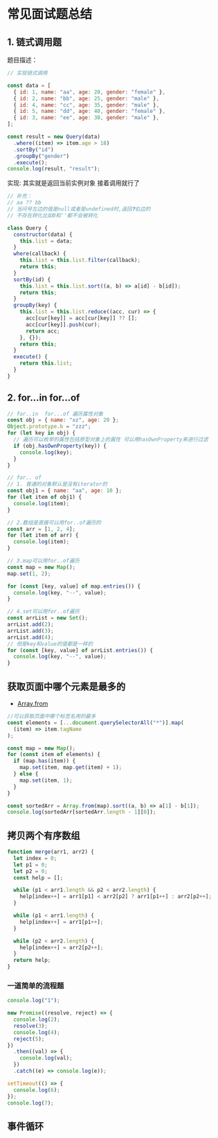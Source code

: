 # 常见面试题总结

## 1. 链式调用题

题目描述：

```js
// 实现链式调用

const data = [
  { id: 1, name: "aa", age: 20, gender: "female" },
  { id: 2, name: "bb", age: 25, gender: "male" },
  { id: 4, name: "cc", age: 35, gender: "male" },
  { id: 5, name: "dd", age: 40, gender: "female" },
  { id: 3, name: "ee", age: 30, gender: "male" },
];

const result = new Query(data)
  .where((item) => item.age > 18)
  .sortBy("id")
  .groupBy("gender")
  .execute();
console.log(result, "result");
```

实现: 其实就是返回当前实例对象 接着调用就行了

```js
// 补充：
// aa ?? bb
// 当问号左边的值是null或者是undefined时,返回❓右边的
// 不存在转化比如0和''都不会被转化

class Query {
  constructor(data) {
    this.list = data;
  }
  where(callback) {
    this.list = this.list.filter(callback);
    return this;
  }
  sortBy(id) {
    this.list = this.list.sort((a, b) => a[id] - b[id]);
    return this;
  }
  groupBy(key) {
    this.list = this.list.reduce((acc, cur) => {
      acc[cur[key]] = acc[cur[key]] ?? [];
      acc[cur[key]].push(cur);
      return acc;
    }, {});
    return this;
  }
  execute() {
    return this.list;
  }
}
```

## 2. for...in for...of

```js copy
// for..in  for...of 遍历属性对象
const obj = { name: "xz", age: 20 };
Object.prototype.b = "zzz";
for (let key in obj) {
  // 遍历可以枚举的属性包括原型对象上的属性 可以用hasOwnProperty来进行过滤
  if (obj.hasOwnProperty(key)) {
    console.log(key);
  }
}

// for.. of
// 1. 普通的对象默认是没有iterator的
const obj1 = { name: "aa", age: 10 };
for (let item of obj1) {
  console.log(item);
}

// 2.数组是直接可以用for..of遍历的
const arr = [1, 2, 4];
for (let item of arr) {
  console.log(item);
}

// 3.map可以用for..of遍历
const map = new Map();
map.set(1, 2);

for (const [key, value] of map.entries()) {
  console.log(key, "--", value);
}

// 4.set可以用for..of遍历
const arrList = new Set();
arrList.add(2);
arrList.add(3);
arrList.add(4);
// 但是key和value的值都是一样的
for (const [key, value] of arrList.entries()) {
  console.log(key, "--", value);
}
```

## 获取页面中哪个元素是最多的

- [Array.from](https://developer.mozilla.org/en-US/docs/Web/JavaScript/Reference/Global_Objects/Array/from)

```js
//可以获取页面中哪个标签名用的最多
const elements = [...document.querySelectorAll("*")].map(
  (item) => item.tagName
);

const map = new Map();
for (const item of elements) {
  if (map.has(item)) {
    map.set(item, map.get(item) + 1);
  } else {
    map.set(item, 1);
  }
}

const sortedArr = Array.from(map).sort((a, b) => a[1] - b[1]);
console.log(sortedArr[sortedArr.length - 1][0]);
```

## 拷贝两个有序数组

```js
function merge(arr1, arr2) {
  let index = 0;
  let p1 = 0;
  let p2 = 0;
  const help = [];

  while (p1 < arr1.length && p2 < arr2.length) {
    help[index++] = arr1[p1] < arr2[p2] ? arr1[p1++] : arr2[p2++];
  }

  while (p1 < arr1.length) {
    help[index++] = arr1[p1++];
  }

  while (p2 < arr2.length) {
    help[index++] = arr2[p2++];
  }
  return help;
}
```

### 一道简单的流程题

```js
console.log("1");

new Promise((resolve, reject) => {
  console.log(2);
  resolve(3);
  console.log(4);
  reject(5);
})
  .then((val) => {
    console.log(val);
  })
  .catch((e) => console.log(e));

setTimeout(() => {
  console.log(6);
});
console.log(7);
```

### 

## 事件循环
